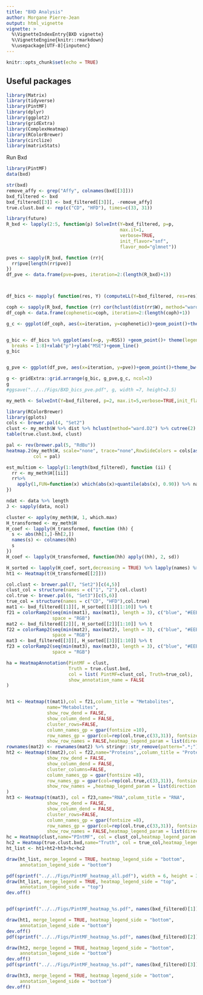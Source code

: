```yaml
---
title: "BXD Analysis"
author: Morgane Pierre-Jean
output: html_vignette
vignette: >
  %\VignetteIndexEntry{BXD vignette}
  %\VignetteEngine{knitr::rmarkdown}
  %\usepackage[UTF-8]{inputenc}
---
```

  
 ```r
knitr::opts_chunk$set(echo = TRUE)
```


## Useful packages

```r
library(Matrix)
library(tidyverse)
library(PintMF)
library(dplyr)
library(ggplot2)
library(gridExtra)
library(ComplexHeatmap)
library(RColorBrewer)
library(circlize)
library(matrixStats)
```

Run Bxd 


```r
library(PintMF)
data(bxd)
```

```r
str(bxd)
remove_affy <- grep("Affy", colnames(bxd[[3]]))
bxd_filtered <- bxd
bxd_filtered[[3]] <- bxd_filtered[[3]][, -remove_affy]
true.clust.bxd <- rep(c("CD", "HFD"), times=c(33, 31))
```


```r
library(future)
R_bxd <- lapply(2:5, function(p) SolveInt(Y=bxd_filtered, p=p,
                                          max.it=1,
                                          verbose=TRUE,
                                          init_flavor="snf",
                                          flavor_mod="glmnet"))


```


```r
pves <- sapply(R_bxd, function (rr){
  rr$pve[length(rr$pve)]
})
df_pve <- data.frame(pve=pves, iteration=2:(length(R_bxd)+1))



df_bics <- mapply( function(res, Y) (computeLL(Y=bxd_filtered, res=res)), R_bxd, list(bxd_filtered)) %>% t %>% as.data.frame

coph <- sapply(R_bxd, function (rr) cor(hclust(dist(rr$W), method="ward.D2") %>% cophenetic, dist(rr$W)))
df_coph <- data.frame(cophenetic=coph, iteration=2:(length(coph)+1))

```


```r
g_c <- ggplot(df_coph, aes(x=iteration, y=cophenetic))+geom_point()+theme_bw()+geom_line()+scale_x_continuous(breaks=1:10)+xlab("p")


g_bic <- df_bics %>% ggplot(aes(x=p, y=RSS)) +geom_point()+ theme(legend.position="bottom")+scale_x_continuous()+theme_bw()+theme_bw()+ theme(legend.position="bottom")+scale_x_continuous(
  breaks = 1:8)+xlab("p")+ylab("MSE")+geom_line()
g_bic


g_pve <- ggplot(df_pve, aes(x=iteration, y=pve))+geom_point()+theme_bw()+geom_line()+scale_x_continuous(breaks=1:8)+xlab("p")

g <- gridExtra::grid.arrange(g_bic, g_pve,g_c, ncol=3)
g
#ggsave("../../Figs/BXD_bics_pve.pdf", g, width =7, height=3.5)
```

```r
my_meth <- SolveInt(Y=bxd_filtered, p=2, max.it=5,verbose=TRUE,init_flavor="snf",flavor_mod="glmnet")
```


```r
library(RColorBrewer)
library(gplots)
cols <- brewer.pal(4, "Set2")
clust <- my_meth$W %>% dist %>% hclust(method="ward.D2") %>% cutree(2)
table(true.clust.bxd, clust)

pal <- rev(brewer.pal(5, "RdBu"))
heatmap.2(my_meth$W, scale="none", trace="none",RowSideColors = cols[as.factor(true.clust.bxd)],
          col = pal)
```



```r
est_multiom <- lapply(1:length(bxd_filtered), function (ii) {
  rr <- my_meth$H[[ii]]
  rr%>% 
    apply(1,FUN=function(x) which(abs(x)>quantile(abs(x), 0.90)) %>% names)
})

ndat <- data %>% length
J <- sapply(data, ncol)
```


```r
cluster <- apply(my_meth$W, 1, which.max)
H_transformed <- my_meth$H
H_coef <- lapply(H_transformed, function (hh) {
  s <- abs(hh[1,]-hh[2,])
  names(s) <- colnames(hh)
  s
})
H_coef <- lapply(H_transformed, function(hh) apply((hh), 2, sd))

H_sorted <- lapply(H_coef, sort,decreasing = TRUE) %>% lapply(names) %>% lapply(unique)
ht1 <- Heatmap(t(H_transformed[[2]]))
```

```r

col.clust <- brewer.pal(7, "Set2")[c(4,5)]
clust_col = structure(names = c("1", "2"),col.clust)
col.true <- brewer.pal(6, "Set3")[c(5,6)]
true_col = structure(names = c("CD", "HFD"),col.true)
mat1 <- bxd_filtered[[1]][, H_sorted[[1]][1:10]] %>% t
f21 = colorRamp2(seq(min(mat1), max(mat1), length = 3), c("blue", "#EEEEEE", "red"),
                 space = "RGB")
mat2 <- bxd_filtered[[2]][, H_sorted[[2]][1:10]] %>% t
f22 = colorRamp2(seq(min(mat2), max(mat2), length = 3), c("blue", "#EEEEEE", "red"),
                 space = "RGB")
mat3 <- bxd_filtered[[3]][, H_sorted[[3]][1:10]] %>% t
f23 = colorRamp2(seq(min(mat3), max(mat3), length = 3), c("blue", "#EEEEEE", "red"),
                 space = "RGB")

ha = HeatmapAnnotation(PintMF = clust,
                       Truth = true.clust.bxd,
                       col = list( PintMF=clust_col, Truth=true_col),
                       show_annotation_name = FALSE
)


ht1 <- Heatmap(t(mat1),col = f21,column_title = "Metabolites",
               name="Metabolites",
               show_row_dend = FALSE,
               show_column_dend = FALSE,
               cluster_rows=FALSE,
               column_names_gp = gpar(fontsize =10),
               row_names_gp = gpar(col=rep(col.true,c(33,31)), fontsize =7),
               show_row_names = FALSE,heatmap_legend_param = list(direction = "horizontal"))
rownames(mat2) <- rownames(mat2) %>% stringr::str_remove(pattern=".*;")
ht2 <- Heatmap(t(mat2),col = f22,name="Proteins",,column_title = "Proteins",
               show_row_dend = FALSE,
               show_column_dend = FALSE,
               cluster_columns=FALSE,
               column_names_gp = gpar(fontsize =8),
               row_names_gp = gpar(col=rep(col.true,c(33,31)), fontsize =7),
               show_row_names = ,heatmap_legend_param = list(direction = "horizontal")
)
ht3 <- Heatmap(t(mat3), col = f23,name="RNA",column_title = "RNA",
               show_row_dend = FALSE,
               show_column_dend = FALSE,
               cluster_rows=FALSE,
               column_names_gp = gpar(fontsize =8),
               row_names_gp = gpar(col=rep(col.true,c(33,31)), fontsize =7),
               show_row_names = FALSE,heatmap_legend_param = list(direction = "horizontal"))
hc = Heatmap(clust,name="PIntMF", col = clust_col,heatmap_legend_param = list(direction = "horizontal"))
hc2 = Heatmap(true.clust.bxd,name="Truth", col = true_col,heatmap_legend_param = list(direction = "horizontal"))
ht_list <- ht1+ht2+ht3+hc+hc2

```

```r
draw(ht_list, merge_legend = TRUE, heatmap_legend_side = "bottom", 
     annotation_legend_side = "bottom")
```

```r
pdf(sprintf("../../Figs/PintMF_heatmap_all.pdf"), width = 6, height = 3)
draw(ht_list, merge_legend = TRUE, heatmap_legend_side = "top", 
     annotation_legend_side = "top")
dev.off()


pdf(sprintf("../../Figs/PintMF_heatmap_%s.pdf", names(bxd_filtered)[1]), width = 6, height = 6)

draw(ht1, merge_legend = TRUE, heatmap_legend_side = "bottom", 
     annotation_legend_side = "bottom")
dev.off()
pdf(sprintf("../../Figs/PintMF_heatmap_%s.pdf", names(bxd_filtered)[2]), width = 6, height = 6)

draw(ht2, merge_legend = TRUE, heatmap_legend_side = "bottom", 
     annotation_legend_side = "bottom")
dev.off()
pdf(sprintf("../../Figs/PintMF_heatmap_%s.pdf", names(bxd_filtered)[3]), width = 6, height = 6)

draw(ht3, merge_legend = TRUE, heatmap_legend_side = "bottom", 
     annotation_legend_side = "bottom")
dev.off()

```

